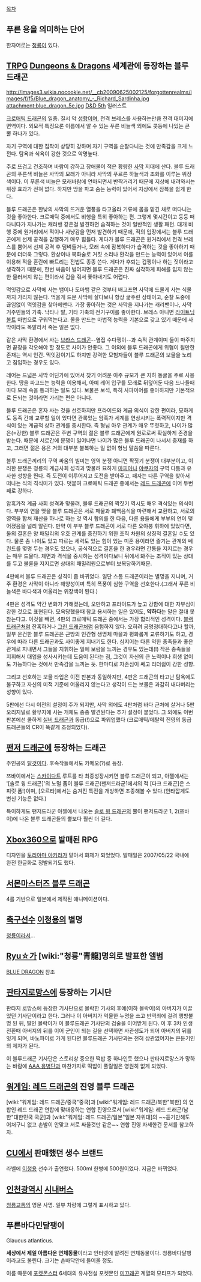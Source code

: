 {{{+1 靑龍 / Blue Dragon }}}

[[목차]]

== 푸른 용을 의미하는 단어 ==
한자어로는 [[청룡]]이 있다.

== [[TRPG]] [[던전 앤 드래곤 시리즈|Dungeons & Dragons]] 세계관에 등장하는 블루 드래곤 ==
http://images3.wikia.nocookie.net/__cb20090625002125/forgottenrealms/images/f/f5/Blue_dragon_anatomy_-_Richard_Sardinha.jpg
attachment:blue_dragon_5e.jpg
[[D&D 5th]] 일러스트

[[드래곤(던전 앤 드래곤 시리즈)|크로매틱 드래곤]]의 일종. 질서 악 [[성향]]이며, 전격 브레스를 사용하는만큼 전격 대미지에 면역이다. 외모적 특징으론 이름에서 알 수 있는 푸른 비늘색 외에도 콧등에 나있는 큰 뿔 하나가 있다.

자기 구역에 대한 집착이 상당히 강하며 자기 구역을 순찰다니는 것에 만족감을 크게 느낀다. 탐욕과 식욕이 강한 것으로 악명높다.

주로 뜨겁고 건조하며 바람이 강하고 장애물이 적은 황량한 [[사막]] 지대에 산다. 블루 드래곤의 푸른색 비늘은 사막의 모래가 아니라 사막의 푸르른 하늘색과 조화를 이루는 위장색이다. 이 푸른색 비늘은 모래바람에 연마되면서 반짝거리기 때문에 지상에 내려와서는 위장 효과가 전혀 없다. 하지만 땅을 파고 숨는 능력이 있어서 지상에서 잠복을 쉽게 한다.

블루 드래곤은 한낮의 사막의 뜨거운 열풍을 타고올라 기류에 몸을 맡긴 채로 떠다니는 것을 좋아한다. 크로매틱 중에서도 비행을 특히 좋아하는 편. 그렇게 몇시간이고 둥둥 떠다니다가 지나가는 캐러밴 같은걸 발견하면 습격하는 것이 일반적인 생활 패턴. 대개 비행 중에 원거리에서 적이나 사냥감을 먼저 발견하기 때문에, 적의 입장에서는 블루 드래곤에게 선제 공격을 감행하기 매우 힘들다. 게다가 블루 드래곤은 원거리에서 전격 브레스를 뿜어서 선제 공격 후 덤벼들거나, 모래 속에 잠복하다가 습격하는 것을 좋아하기 때문에 더더욱 그렇다. 환상이나 복화술로 거짓 소리나 환각을 만드는 능력이 있어서 이를 이용해 적을 혼란에 빠트리는 전법도 종종 쓴다. 게다가 후퇴는 겁쟁이나 하는 짓이라고 생각하기 때문에, 한번 싸움이 벌어지면 블루 드래곤은 진짜 심각하게 피해를 입지 않는 한 물러서지 않는 편이라서 겁을 줘서 쫓아내기도 어렵다.

먹잇감으로 사막에 사는 뱀이나 도마뱀 같은 것부터 배고프면 사막에 드물게 사는 식물까지 가리지 않는다. 먹을게 드문 사막에 살다보니 항상 굶주린 상태이고, 순찰 도중에 끊임없이 먹잇감을 찾아헤맨다. 가장 좋아하는 것은 사막을 지나가는 캐리밴이나, 사막 거주민들의 가축. 낙타나 말, 기타 가축의 전기구이를 좋아한다. 브레스 아니면 [[라이트닝 볼트]] 마법으로 구워먹는다고. 물을 만드는 마법적 능력을 기본으로 갖고 있기 때문에 사막이라도 목말라서 죽는 일은 없다.

같은 사막 환경에서 사는 [[브라스 드래곤]]--옆집 수다쟁이--과 숙적 관계이며 둘이 마주치면 끝장을 각오해야 할 정도로 사이가 안좋다. 그 이외에 블루 드래곤에게 위협이 될만한 존재는 역시 인간. 먹잇감이기도 하지만 강력한 모험자들이 블루 드래곤의 보물을 노리고 침입하는 경우도 있다.

레어는 드넓은 사막 어딘가에 있어서 찾기 어려운 아주 규모가 큰 지하 동굴을 주로 사용한다. 땅을 파고드는 능력을 이용해서, 아예 레어 입구를 모래로 뒤덮어둔 다음 드나들때마다 모래 속을 통과하는 일도 있다. 보물은 보석, 특히 사파이어를 좋아하지만 기본적으로 돈되는 것이라면 가리는 편은 아니다.

블루 드래곤은 혼자 사는 것을 선호하지만 프라이드와 계급 의식이 강한 편이라, 묘하게도 동족 간에 교류할 일이 있다면 관록있는 암흑가 세계를 연상시키는 폭력적이지만 격식이 있는 계급적 상하 관계를 중시한다. 즉 형님 아우 관계가 매우 뚜렷하고, 나이가 많은(=강한) 블루 드래곤은 주변 구역의 젊은 블루 드래곤에게 원로로써 확실하게 존경을 받는다. 때문에 서로간에 분쟁이 일어나면 나이가 많은 블루 드래곤이 나서서 중재를 하고, 그러면 젊은 용은 거의 대부분 불복하는 일 없이 형님 말씀을 따른다.

블루 드래곤끼리의 구역 싸움의 빌미는 영역 분쟁 아니면 짝짓기 분쟁이 대부분이고, 이러한 분쟁은 청룡의 계급사회 성격과 맞물려 묘하게 [[마피아]]나 [[야쿠자]]의 구역 다툼과 유사한 성향을 띈다. 즉 도전이 이루어지고 도전을 받아주고, 패자는 다른 구역을 찾아서 떠나는 식의 격식미가 있다. 덧붙여 크로매틱 드래곤 중에서는 [[레드 드래곤]]에 이어 두번째로 강하다.

암흑가적 계급 사회 성격과 맞물려, 블루 드래곤의 짝짓기 역시도 매우 격식있는 의식이다. 부부의 연을 맺을 블루 드래곤은 서로 패물과 폐백음식을 마련해서 교환하고, 서로의 영역을 합쳐 재산을 하나로 하는 것 역시 합의를 한 다음, 다른 용들에게 부부의 연이 맺어졌음을 널리 알린다. 만약 이 부부 블루 드래곤이 서로 다른 오야붕 휘하에 있었다면, 둘의 결혼은 양 패밀리의 우호 관계를 증진하기 위한 조직 차원의 상징적 결혼일 수도 있다. 물론 좀 나이도 있고 따르는 세력도 있는 힘이 있는 미혼 용이라면 즐기는 관계의 쎄컨드를 몇명 두는 경우도 있으나, 공식적으로 결혼을 한 경우라면 간통을 저지르는 경우는 매우 드물다. 체면과 격식을 중시하는 성격이다보니 뒤에서 봐주는 조직이 있는 상대를 두고 불륜을 저지르면 상대의 패밀리원으로부터 보복당하기때문.

4판에서 블루 드래곤은 성격이 좀 바뀌었다. 일단 스톰 드래곤이라는 별명을 지니며, 거주 환경은 사막이 아니라 해양성이며 특히 폭풍이 심한 구역을 선호한다.(그래서 푸른 비늘색은 바다색과 어울리는 위장색이 된다.)

4판은 성격도 약간 변화가 가해졌는데, 오만하고 프라이드가 높고 강함에 대한 자부심이 강한 것으로 표현된다. 모욕당했을때 참고 용서하는 일은 있어도, '''약하다'''는 말은 절대 못참는다고. 이것을 빼면, 4판의 크로매틱 드래곤 중에서는 가장 합리적인 성격이다. [[블랙 드래곤]]처럼 잔혹하거나 [[그린 드래곤]]처럼 음험하지 않다. 오히려 공명정대하다고나 할까, 일부 온건한 블루 드래곤은 근방의 인간형 생명체 마을과 평화롭게 교류하기도 하고, 경우에 따라 다른 드래곤과도 사이좋게 지내기도 한다. 심지어는 다른 약한 종족들과 좋은 관계로 지내면서 그들을 지휘하는 일에 보람을 느끼는 경우도 있는데(!) 작은 종족들을 지휘해서 대업을 성사시키는데 도움이 된다는 점, 그것이 자신의 큰 노력이나 희생 없이도 가능하다는 것에서 만족감을 느끼는 듯. 한마디로 자존심이 쎄고 리더쉽이 강한 성향.

그리고 선호하는 보물 타입은 이전 판본과 동일하지만, 4판은 드래곤의 타고난 탐욕에도 불구하고 자신의 미적 기준에 어울리지 않는다고 생각이 드는 보물은 과감히 내다버리는 성향이 있다.

5판에선 다시 이전의 설정이 주가 되지만, 사막 외에도 4판처럼 바다 근처에 살거나 5판 오리지널로 황무지에 사는 개체도 종종 발견된다는 추가 설정이 붙었다. 그 외에도 이번 판본에선 쿨하게 [[실버 드래곤]]과 동급(!)으로 파워업했다 (크로매틱/메탈릭 진영의 동급 드래곤들의 CR이 똑같게 조정되었다).

== [[팬저 드래군]]에 등장하는 드래곤 == 
주인공의 [[탈것]]이다. 후속작들에서도 카메오(?)로 등장.

쯔바이에서는 [[스카이다트]] 루트를 타 최종성장시키면 블루 드래곤이 되고, 아젤에서는 '[솔로 윙 드래곤]'의 노멀 폼이 블루 드래곤(팬저드라군1에서의 적 [다크 드래곤]은 스피릿 폼!)이며, [오르타]에서는 숨겨진 특전을 개방하면 조종해볼 수 있다.(안타깝게도 변신 기능은 없다.)

특이하게도 팬저드라군 아젤에서 나오는 [[솔로 윙 드래곤]]의 뿔이 팬저드라군 1, 2(쯔바이)에 나온 블루 드래곤들의 뿔보다 훨씬 더 길다.

== [[Xbox360]]으로 발매된 RPG ==
디자인을 [[토리야마 아키라]]가 맡아서 화제가 되었었다. 발매일은 2007/05/22
국내에 완전 한글화로 정발되기도 했다.

== [[서몬마스터즈 블루 드래곤]] ==
4를 기반으로 일본에서 제작된 애니메이션이다.

== [[축구]]선수 [[이청용]]의 별명 ==
[[청룡]]이라서...
== [[Ryu☆]]가 [wiki:"청룡"青龍]명의로 발표한 앨범 ==
[[BLUE DRAGON]] 참조
== [[판타지로망스]]에 등장하는 기시단 ==
판타지 로망스에 등장한 기사단으로 몰락한 기사의 후예(이하 몰락이)의 아버지가 이끌었던 기사단이라고 한다. 그러나 이 아버지가 억울한 누명을 쓰고 반역죄에 걸려 행방불명 된 뒤, 딸인 몰락이가 이 블루드래곤 기사단의 검술을 이어받게 된다. 이 후 3차 인생 전환때 아버지의 뒤를 이어 군인이 되는 길을 선택하면 사관생도가 되어 아버지의 뒤를 잇게 되며, 바노파이로 가게 된다면 블루드래곤 기사단과는 전혀 상관없어지는 은둔기인의 제자가 된다.
 
이 블루드래곤 기사단은 스토리상 중요한 떡밥 중 하나인듯 했으나 판타지로망스가 망하는 바람에 [[AAA 용병단]]과 마찬가지로 떡밥이 풀릴일은 영원히 없게 되었다. 

== [[워게임: 레드 드래곤]]의 진영 블루 드래곤 ==

[wiki:"워게임: 레드 드래곤/중국"중국]과 [wiki:"워게임: 레드 드래곤/북한"북한] 의 연합인 레드 드래곤 연합에 맞대응하는 연합 진영으로서 [wiki:"워게임: 레드 드래곤/남한"대한민국 국군]과 [wiki:"워게임: 레드 드래곤/일본"일본 자위대]의 ~~듣기만해도 어처구니 없고 손발이 안맞고 서로 싸울것만 같은~~ 연합 진영 자세한건 문서를 참고하자.

== [[CU]]에서 판매했던 생수 브랜드 ==
라벨에 [[이청용]] 선수가 출연했다. 500ml 한병에 500원이었다. 지금은 바뀌었다.

== [[인천광역시]] [[시내버스]] ==
[[청룡교통]]의 영문 사명. 일부 차량에 그렇게 표시하고 있다.
== 푸른바다민달팽이 ==
Glaucus atlanticus.

'''세상에서 제일 아름다운 연체동물'''이라고 인터넷에 알려진 연체동물이다. 청룡바다달팽이라고도 불린다. 크기는 손바닥안에 들어올 정도.

이름 때문에 [[포켓몬스터]] 6세대의 유사전설 포켓몬인 [[미끄래곤]] 계열의 모티프가 되었다.
